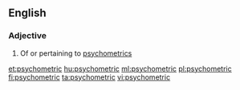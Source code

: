 ==English==

===Adjective===
{{en-adj|-}}

# Of or pertaining to [[psychometrics]]

[[et:psychometric]]
[[hu:psychometric]]
[[ml:psychometric]]
[[pl:psychometric]]
[[fi:psychometric]]
[[ta:psychometric]]
[[vi:psychometric]]